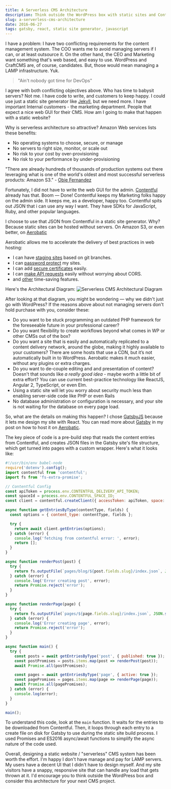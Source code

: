 ```yaml
---
title: A Serverless CMS Architecture
description: Think outside the WordPress box with static sites and Contentful.
slug: a-serverless-cms-architecture
date: 2016-06-27
tags: gatsby, react, static site generator, javascript
---
```


I have a problem: I have two conflicting requirements for the content management system. The COO wants me to avoid managing servers if I can, or at least outsource it. On the other hand, the CEO and Marketing want something that's web based, and easy to use. WordPress and CraftCMS are, of course, candidates. But, those would mean managing a LAMP infrastructure. Yuk.

> "Ain't nobody got time for DevOps"

I agree with both conflicting objectives above. Who has time to babysit servers? Not me. I have code to write, and customers to keep happy. I could use just a static site generator like [Jekyll](http://jekyllrb.com), but we need more. I have important Internal customers - the marketing department. People that expect a nice web GUI for their CMS. How am I going to make that happen with a static website?

Why is serverless architecture so attractive? Amazon Web services lists these benefits:

- No operating systems to choose, secure, or manage
- No servers to right size, monitor, or scale out
- No risk to your cost by over-provisioning
- No risk to your performance by under-provisioning

"There are already hundreds of thousands of production systems out there leveraging what is one of the world's oldest and most successful serverless products: Amazon S3." - [Obie Fernandez](https://leanpub.com/serverless)

Fortunately, I did not have to write the web GUI for the admin. [Contentful](https://www.contentful.com) already has that. Boom — Done! Contentful keeps my Marketing folks happy on the admin side. It keeps me, as a developer, happy too. Contentful spits out JSON that i can use any way I want. They have SDKs for JavaScript, Ruby, and other popular languages.

I choose to use that JSON from Contentful in a static site generator. Why? Because static sites can be hosted without servers. On Amazon S3, or even better, on [Aerobatic](https://www.aerobatic.com)

Aerobatic allows me to accelerate the delivery of best practices in web hosting:

- I can have [staging sites](https://www.aerobatic.com/docs/deployment-management) based on git branches.
- I can [password protect](https://www.aerobatic.com/docs/http-basic-authentication) my sites.
- I can add [secure certificates](https://www.aerobatic.com/docs/custom-domains-ssl) easily.
- I can [make API requests](https://www.aerobatic.com/docs/http-proxy) easily without worrying about CORS.
- and [other](https://www.aerobatic.com/features/) time-saving features.

Here's the Architectural Diagram: <img class="img-responsive marketing-feature-showcase--screenshot" src="//www.aerobatic.com/media/blog/serverless-cms-architecture.svg" alt="Serverless CMS Architectural Diagram">

After looking at that diagram, you might be wondering — why we didn't just go with WordPress? If the reasons above about not managing servers don't hold purchase with you, consider these:

- Do you want to be stuck programming an outdated PHP framework for the foreseeable future in your professional career?
- Do you want flexibility to create workflows beyond what comes in WP or other CMSs out of the box?
- Do you want a site that is easily and automatically replicated to a content delivery network, around the globe, making it highly available to your customers? There are some hosts that use a CDN, but it’s not automatically built in to WordPress. Aerobatic makes it much easier, without any plugins or extra charges.
- Do you want to de-couple editing and and presentation of content? Doesn't that sounds like _a really good idea_ - maybe worth a little bit of extra effort? You can use current best-practice technology like ReactJS, Angular 2, TypeScript, or even Elm.
- Using a static site will let you worry about security much less than enabling server-side code like PHP or even Rails
- No database administration or configuration is necessary, and your site is not waiting for the database on every page load.

So, what are the details on making this happen? I chose [GatsbyJS](http://github.com/gatsbyjs/gatsby) because it lets me design my site with React. You can read more about [Gatsby](https://www.aerobatic.com/blog/gatsbyjs) in my post on how to host it on [Aerobatic](https://www.aerobatic.com).

The key piece of code is a pre-build step that reads the content entries from Contentful, and creates JSON files in the Gatsby site's file structure, which get turned into pages with a custom wrapper. Here's what it looks like:

```javascript
#!/usr/bin/env babel-node
require('dotenv').config();
import contentful from 'contentful';
import fs from 'fs-extra-promise';

// Contentful Config
const apiToken = process.env.CONTENTFUL_DELIVERY_API_TOKEN;
const spaceId = process.env.CONTENTFUL_SPACE_ID;
const client = contentful.createClient({ accessToken: apiToken, space: spaceId });

async function getEntriesByType(contentType, fields) {
  const options = { content_type: contentType, fields };

  try {
    return await client.getEntries(options);
  } catch (error) {
    console.log('fetching from contentful error: ', error);
    return [];
  }
}

async function renderPost(post) {
  try {
    return fs.outputFile(`pages/blog/${post.fields.slug}/index.json`, JSON.stringify(post, null, 2));
  } catch (error) {
    console.log('Error creating post', error);
    return Promise.reject('error');
  }
}

async function renderPage(page) {
  try {
    return fs.outputFile(`pages/${page.fields.slug}/index.json`, JSON.stringify(page, null, 2));
  } catch (error) {
    console.log('Error creating page', error);
    return Promise.reject('error');
  }
}

async function main() {
  try {
    const posts = await getEntriesByType('post', { published: true });
    const postPromises = posts.items.map(post => renderPost(post));
    await Promise.all(postPromises);

    const pages = await getEntriesByType('page', { active: true });
    const pagePromises = pages.items.map(page => renderPage(page));
    await Promise.all(pagePromises);
  } catch (error) {
    console.log(error);
  }
}

main();
```

To understand this code, look at the `main` function. It waits for the entries to be downloaded from Contentful. Then, it loops through each entry to a create file on disk for Gatsby to use during the static site build process. I used Promises and ES2016 async/await functions to simplify the async nature of the code used.

Overall, designing a static website / "serverless" CMS system has been worth the effort. I'm happy I don't have manage and pay for LAMP servers. My users have a decent UI that I didn't have to design myself. And my site visitors have a snappy, responsive site that can handle any load that gets thrown at it. I'd encourage you to think outside the WordPress box and consider this architecture for your next CMS project.
